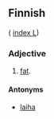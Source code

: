 ==Finnish==
( [[Wiktionary:Finnish_index_l|index L]])

===Adjective===

# [[fat]].

====Antonyms====

* [[laiha]]